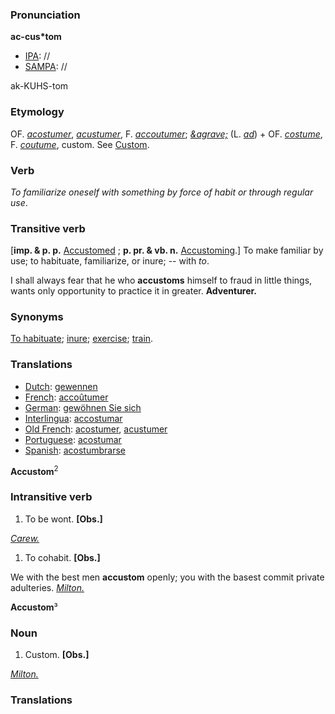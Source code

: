 ===Pronunciation===

'''ac-cus*tom'''
*[[IPA]]: //
*[[SAMPA]]: //
ak-KUHS-tom
===Etymology===

OF. ''[[acostumer]]'', ''[[acustumer]]'', F. ''[[accoutumer]]''; ''[[&agrave;]]'' (L. ''[[ad]]'') + OF. ''[[costume]]'', F. ''[[coutume]]'', custom. See [[Custom]].
===Verb===

''To familiarize oneself with something by force of habit or through regular use''. 

===Transitive verb===
['''imp. & p. p.''' [[Accustomed]] ; '''p. pr. & vb. n.''' [[Accustoming]].] 
To make familiar by use; to habituate, familiarize, or inure; -- with ''to''.

I shall always fear that he who '''accustoms''' himself to fraud in little things, wants only opportunity to practice it in greater.
'''Adventurer.'''

===Synonyms===

[[To habituate]]; [[inure]]; [[exercise]]; [[train]].
===Translations===
*[[Dutch]]: [[gewennen]]
*[[French]]: [[accoûtumer]]
*[[German]]: [[gewöhnen Sie sich]]
*[[Interlingua]]: [[accostumar]]
*[[Old French]]: [[acostumer]], [[acustumer]]
*[[Portuguese]]: [[acostumar]]
*[[Spanish]]: [[acostumbrarse]]

'''Accustom'''<sup>2</sup>

===Intransitive verb===
#To be wont. '''[Obs.]'''
''[[Carew.]]''
#To cohabit. '''[Obs.]'''

We with the best men '''accustom''' openly; you with the basest commit private adulteries.
''[[Milton.]]''

'''Accustom'''&sup3;

===Noun===
#Custom. '''[Obs.]'''

''[[Milton.]]''

===Translations===